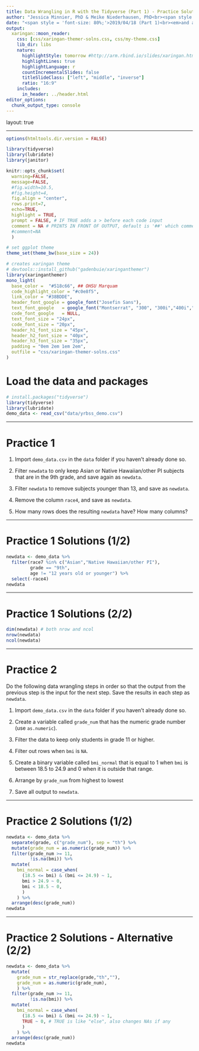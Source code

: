 ```yaml
---
title: Data Wrangling in R with the Tidyverse (Part 1) - Practice Solutions
author: "Jessica Minnier, PhD & Meike Niederhausen, PhD<br><span style = 'font-size: 80%;'>[OCTRI Biostatistics, Epidemiology, Research & Design (BERD) Workshop](https://www.ohsu.edu/xd/research/centers-institutes/octri/education-training/octri-research-forum.cfm) </span>"
date: "<span style = 'font-size: 80%;'>2019/04/18 (Part 1)<br><em>and again!</em> 2019/05/16 (Part 1)<br><br><br> `r icon::fa('link')` slides: [bit.ly/berd_tidy1](http://bit.ly/berd_tidy1) <br> `r icon::fa('file-pdf')` pdf:  [bit.ly/berd_tidy1_pdf](http://bit.ly/berd_tidy1_pdf)</span>"
output: 
  xaringan::moon_reader:
    css: [css/xaringan-themer-solns.css, css/my-theme.css]
    lib_dir: libs
    nature:
      highlightStyle: tomorrow #http://arm.rbind.io/slides/xaringan.html#77
      highlightLines: true
      highlightLanguage: r
      countIncrementalSlides: false
      titleSlideClass: ["left", "middle", "inverse"]
      ratio: "16:9"
    includes:
      in_header: ../header.html   
editor_options: 
  chunk_output_type: console
---
```


layout: true
  
<!-- <div class="my-footer"><span>bit.ly/berd_tidy</span></div>  -->

---

```r
options(htmltools.dir.version = FALSE)

library(tidyverse)
library(lubridate)
library(janitor)

knitr::opts_chunk$set(
  warning=FALSE, 
  message=FALSE, 
  #fig.width=10.5, 
  #fig.height=4,
  fig.align = "center",
  rows.print=7,
  echo=TRUE,
  highlight = TRUE,
  prompt = FALSE, # IF TRUE adds a > before each code input
  comment = NA # PRINTS IN FRONT OF OUTPUT, default is '##' which comments out output
  #comment=NA
  )

# set ggplot theme
theme_set(theme_bw(base_size = 24))
```



```r
# creates xaringan theme
# devtools::install_github("gadenbuie/xaringanthemer")
library(xaringanthemer)
mono_light(
  base_color =  "#518c66", ## OHSU Marquam
  code_highlight_color = "#c0e8f5",
  link_color = "#38BDDE",
  header_font_google = google_font("Josefin Sans"),
  text_font_google   = google_font("Montserrat", "300", "300i","400i","700"),
  code_font_google   = NULL,
  text_font_size = "24px",
  code_font_size = "20px",
  header_h1_font_size = "45px",
  header_h2_font_size = "40px",
  header_h3_font_size = "35px",
  padding = "0em 2em 1em 2em",
  outfile = "css/xaringan-themer-solns.css"
)
```

# Load the data and packages

```r
# install.packages("tidyverse")
library(tidyverse)  
library(lubridate)
demo_data <- read_csv("data/yrbss_demo.csv")
```

---

# Practice 1

1. Import `demo_data.csv` in the `data` folder if you haven't already done so.

1. Filter `newdata` to only keep Asian or Native Hawaiian/other PI subjects that are in the 9th grade, and save again as `newdata`.

1. Filter `newdata` to remove subjects younger than 13, and save as `newdata`.

1. Remove the column `race4`, and save as `newdata`.

1. How many rows does the resulting `newdata` have? How many columns?

---

# Practice 1 Solutions (1/2)

```r
newdata <- demo_data %>%
  filter(race7 %in% c("Asian","Native Hawaiian/other PI"), 
         grade == "9th",
         age != "12 years old or younger") %>%
  select(-race4)
newdata
```

---

# Practice 1 Solutions (2/2)

```r
dim(newdata) # both nrow and ncol
nrow(newdata)
ncol(newdata)
```

---

# Practice 2

Do the following data wrangling steps in order so that the output from the previous step is the input for the next step.
Save the results in each step as `newdata`.

1. Import `demo_data.csv` in the `data` folder if you haven't already done so.

1. Create a variable called `grade_num` that has the numeric grade number (use `as.numeric`).

1. Filter the data to keep only students in grade 11 or higher.

1. Filter out rows when `bmi` is `NA`.

1. Create a binary variable called `bmi_normal` that is equal to 1 when `bmi` is between 18.5 to 24.9 and 0 when it is outside that range.

1. Arrange by `grade_num` from highest to lowest

1. Save all output to `newdata`.

---

# Practice 2 Solutions (1/2)

```r
newdata <- demo_data %>%
  separate(grade, c("grade_num"), sep = "th") %>%
  mutate(grade_num = as.numeric(grade_num)) %>%
  filter(grade_num >= 11,
         !is.na(bmi)) %>%
  mutate(
    bmi_normal = case_when(
      (18.5 <= bmi) & (bmi <= 24.9) ~ 1,
      bmi > 24.9 ~ 0,
      bmi < 18.5 ~ 0,
      )
    ) %>%
  arrange(desc(grade_num))
newdata
```

---

# Practice 2 Solutions - Alternative (2/2)

```r
newdata <- demo_data %>%
  mutate(
    grade_num = str_replace(grade,"th",""),
    grade_num = as.numeric(grade_num),
    ) %>%
  filter(grade_num >= 11,
         !is.na(bmi)) %>%
  mutate(
    bmi_normal = case_when(
      (18.5 <= bmi) & (bmi <= 24.9) ~ 1,
      TRUE ~ 0, # TRUE is like "else", also changes NAs if any
      )
    ) %>%
  arrange(desc(grade_num))
newdata
```

